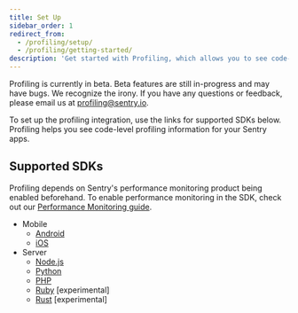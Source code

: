```yaml
---
title: Set Up
sidebar_order: 1
redirect_from:
  - /profiling/setup/
  - /profiling/getting-started/
description: 'Get started with Profiling, which allows you to see code-level profiling information for your Sentry apps.'
---
```


<Note>

Profiling is currently in beta. Beta features are still in-progress and may have bugs. We recognize the irony. If you have any questions or feedback, please email us at [profiling@sentry.io](mailto:profiling@sentry.io).

</Note>

To set up the profiling integration, use the links for supported SDKs below. Profiling helps you see code-level profiling information for your Sentry apps.

## Supported SDKs

<Alert>

Profiling depends on Sentry's performance monitoring product being enabled beforehand. To enable performance monitoring in the SDK, check out our [Performance Monitoring guide](/product/performance/getting-started/).

</Alert>

- Mobile
  - [Android](/platforms/android/profiling/)
  - [iOS](/platforms/apple/guides/ios/profiling/)
- Server
  - [Node.js](/platforms/node/profiling)
  - [Python](/platforms/python/profiling/)
  - [PHP](/platforms/php/profiling/)
  - [Ruby](/platforms/ruby/profiling/) [experimental]
  - [Rust](/platforms/rust/profiling) [experimental]
